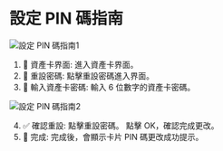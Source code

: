 # 設定 PIN 碼指南

![設定 PIN 碼指南1](https://milways.gitbook.io/~gitbook/image?url=https%3A%2F%2Fcontent.gitbook.com%2Fcontent%2FWk98YWM2MHtAzSHwvK6L%2Fblobs%2FjN989mP4Wt62go4kUnjo%2F8.png&width=768&dpr=4&quality=100&sign=49540e43&sv=2)

1.  🏦 資產卡界面:
    進入資產卡界面。
2.  🔑 重設密碼:
    點擊重設密碼進入界面。
3.  🔢 輸入資產卡密碼:
    輸入 6 位數字的資產卡密碼。

![設定 PIN 碼指南2](https://milways.gitbook.io/~gitbook/image?url=https%3A%2F%2Fcontent.gitbook.com%2Fcontent%2FWk98YWM2MHtAzSHwvK6L%2Fblobs%2Flhxm2WCBjyP3EkkH7xx4%2F9.png&width=768&dpr=4&quality=100&sign=a19000aa&sv=2)

4.  ✅ 確認重設:
    點擊重設密碼。
    點擊 OK，確認完成更改。
5.  🎉 完成:
    完成後，會顯示卡片 PIN 碼更改成功提示。
